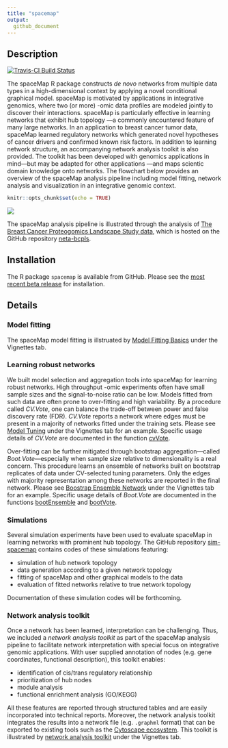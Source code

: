 ```yaml
---
title: "spacemap"
output: 
  github_document
---
```


## Description

[![Travis-CI Build Status](https://travis-ci.org/topherconley/spacemap.svg?branch=master)](https://travis-ci.org/topherconley/spacemap)

The spaceMap R package constructs _de novo_ networks from multiple data types in a high-dimensional context by applying a novel conditional graphical model. spaceMap is motivated by applications in integrative genomics, where two (or more) -omic data profiles are modeled jointly to discover their interactions. spaceMap is particularly effective in learning networks that exhibit hub topology ---a commonly encountered feature of many large networks. In an application to breast cancer tumor data, spaceMap learned regulatory networks which generated novel hypotheses of cancer drivers and confirmed known risk factors. In addition to learning network structure, an accompanying network analysis toolkit is also provided. The toolkit has been developed with genomics applications in mind---but may be adapted for other applications ---and maps scientic domain knowledge onto networks. The flowchart below provides an overview of the spaceMap analysis pipeline including model fitting, network analysis  and visualization in an integrative genomic context. 

```r
knitr::opts_chunk$set(echo = TRUE)
```

![](figures/flow-chart-4.png)

The spaceMap analysis pipeline is illustrated  through the analysis of [The Breast Cancer Proteogomics Landscape Study data](https://cptac-data-portal.georgetown.edu/cptac/s/S029), which is hosted on the GitHub repository [neta-bcpls](https://topherconley.github.io/neta-bcpls/). 


## Installation

The R package `spacemap` is available from GitHub. Please see the [most recent beta release](https://topherconley.github.io/spacemap/installation.html) for installation. 


## Details 

### Model fitting
The spaceMap model fitting is illstruated by [Model Fitting Basics](https://topherconley.github.io/spacemap/articles/basics.html) under the Vignettes tab. 


### Learning robust networks

We built model selection and aggregation tools into spaceMap for learning robust networks.  High throughput -omic experiments often have small sample sizes and the signal-to-noise ratio can be low.  Models fitted from such data are often prone to over-fitting and high variability. By a procedure called *CV.Vote*, one can balance the trade-off between power and false discovery rate (FDR). *CV.Vote* reports a network where edges must be present in a majority of networks fitted under the training sets. Please see [Model Tuning](https://topherconley.github.io/spacemap/articles/tuning.html) under the Vignettes tab for an example. Specific usage details of *CV.Vote* are documented in the function [cvVote](https://topherconley.github.io/spacemap/reference/cvVote.html). 

Over-fitting can be further mitigated through bootstrap aggregation---called *Boot.Vote*---especially when sample size relative to dimensionality is a real concern. This procedure learns an ensemble of networks built on bootstrap replicates of data under CV-selected tuning parameters. Only the edges with majority representation among these networks are reported in the final network. Please see [Boostrap Ensemble Network](https://topherconley.github.io/spacemap/articles/ensemble.html) under the Vignettes tab for an example.
Specific usage details of *Boot.Vote* are documented in the functions [bootEnsemble](https://topherconley.github.io/spacemap/reference/bootEnsemble.html) and [bootVote](https://topherconley.github.io/spacemap/reference/bootVote.html). 

### Simulations

Several simulation experiments have been used to evaluate spaceMap in learning networks with prominent hub topology. The GitHub repository [sim-spacemap](https://github.com/topherconley/sim-spacemap) contains codes of these simulations featuring: 

- simulation of hub network topology
- data generation according to a given network topology
- fitting of spaceMap and other graphical models to the data
- evaluation of fitted networks relative to true network topology

Documentation of these simulation codes will be forthcoming.

### Network analysis toolkit

Once a network has been learned, interpretation can be challenging. Thus, we included a _network analysis toolkit_ as part of the spaceMap analysis pipeline to facilitate network interpretation with special focus on integrative genomic applications. With user supplied annotation of nodes (e.g. gene coordinates, functional description), this toolkit enables:

- identification of cis/trans regulatory relationship
- prioritization of hub nodes 
- module analysis
- functional enrichment analysis (GO/KEGG)

All these features  are reported through structured tables and are easily incorporated into technical reports. Moreover, the network analysis toolkit integrates the results into a network file (e.g. `.graphml` format) that can be exported  to existing tools such as the [Cytoscape ecosystem](http://www.cytoscape.org/what_is_cytoscape.html). 
<!--In this sense, spaceMap is not just a model; rather it is a tool for deriving meaning from  data. -->
This toolkit is illustrated by [network analysis toolkit](https://topherconley.github.io/spacemap/articles/neta.html) under the Vignettes tab.





